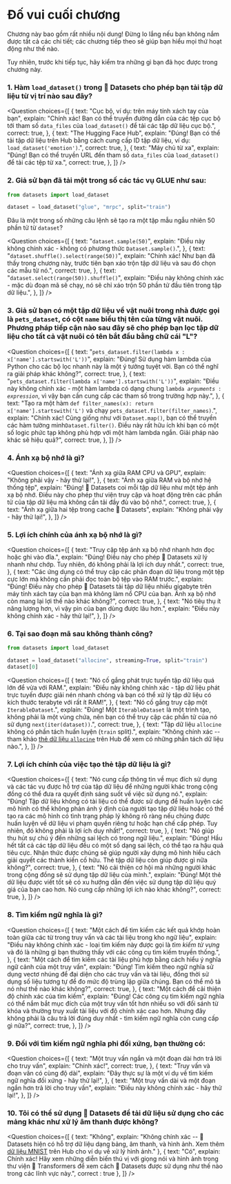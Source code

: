 <!-- DISABLE-FRONTMATTER-SECTIONS -->

# Đố vui cuối chương

Chương này bao gồm rất nhiều nội dung! Đừng lo lắng nếu bạn không nắm được tất cả các chi tiết; các chương tiếp theo sẽ giúp bạn hiểu mọi thứ hoạt động như thế nào.

Tuy nhiên, trước khi tiếp tục, hãy kiểm tra những gì bạn đã học được trong chương này.

### 1. Hàm `load_dataset()` trong 🤗 Datasets cho phép bạn tải tập dữ liệu từ vị trí nào sau đây?

<Question
  choices={[
    {
      text: "Cục bộ, ví dụ: trên máy tính xách tay của bạn",
      explain:
        "Chính xác! Bạn có thể truyền đường dẫn của các tệp cục bộ tới tham số <code>data_files</code> của <code>load_dataset()</code> để tải các tập dữ liệu cục bộ.",
      correct: true,
    },
    {
      text: "The Hugging Face Hub",
      explain:
        "Đúng! Bạn có thể tải tập dữ liệu trên Hub bằng cách cung cấp ID tập dữ liệu, ví dụ: <code>load_dataset('emotion')</code>.",
      correct: true,
    },
    {
      text: "Máy chủ từ xa",
      explain:
        "Đúng! Bạn có thể truyền URL đến tham số <code>data_files</code> của <code>load_dataset()</code> để tải các tệp từ xa.",
      correct: true,
    },
  ]}
/>

### 2. Giả sử bạn đã tải một trong số các tác vụ GLUE như sau:

```py
from datasets import load_dataset

dataset = load_dataset("glue", "mrpc", split="train")
```

Đâu là một trong số những câu lệnh sẽ tạo ra một tập mẫu ngẫu nhiên 50 phần tử từ `dataset`?

<Question
  choices={[
    {
      text: "<code>dataset.sample(50)</code>",
      explain:
        "Điều này không chính xác - không có phương thức <code>Dataset.sample()</code>.",
    },
    {
      text: "<code>dataset.shuffle().select(range(50))</code>",
      explain:
        "Chính xác! Như bạn đã thấy trong chương này, trước tiên bạn xáo trộn tập dữ liệu và sau đó chọn các mẫu từ nó.",
      correct: true,
    },
    {
      text: "<code>dataset.select(range(50)).shuffle()</code>",
      explain:
        "Điều này không chính xác - mặc dù đoạn mã sẽ chạy, nó sẽ chỉ xáo trộn 50 phần tử đầu tiên trong tập dữ liệu.",
    },
  ]}
/>

### 3. Giả sử bạn có một tập dữ liệu về vật nuôi trong nhà được gọi là `pets_dataset`, có cột `name` biểu thị tên của từng vật nuôi. Phương pháp tiếp cận nào sau đây sẽ cho phép bạn lọc tập dữ liệu cho tất cả vật nuôi có tên bắt đầu bằng chữ cái "L"?

<Question
  choices={[
    {
      text: "<code>pets_dataset.filter(lambda x : x['name'].startswith('L'))</code>",
      explain:
        "Đúng! Sử dụng hàm lambda của Python cho các bộ lọc nhanh này là một ý tưởng tuyệt vời. Bạn có thể nghĩ ra giải pháp khác không?",
      correct: true,
    },
    {
      text: "<code>pets_dataset.filter(lambda x['name'].startswith('L'))</code>",
      explain:
        "Điều này không chính xác - một hàm lambda có dạng chung <code>lambda *arguments* : *expression*</code>, vì vậy bạn cần cung cấp các tham số trong trường hợp này.",
    },
    {
      text: "Tạo ra một hàm <code>def filter_names(x): return x['name'].startswith('L')</code> và chạy <code>pets_dataset.filter(filter_names)</code>.",
      explain:
        "Chính xác! Cũng giống như với <code>Dataset.map()</code>, bạn có thể truyền các hàm tường minh<code>Dataset.filter()</code>. Điều này rất hữu ích khi bạn có một số logic phức tạp không phù hợp với một hàm lambda ngắn. Giải pháp nào khác sẽ hiệu quả?",
      correct: true,
    },
  ]}
/>

### 4. Ánh xạ bộ nhớ là gì?

<Question
  choices={[
    {
      text: "Ánh xạ giữa RAM CPU và GPU",
      explain: "Không phải vậy - hãy thử lại!",
    },
    {
      text: "Ánh xạ giữa RAM và bộ nhớ hệ thống tệp",
      explain:
        "Đúng! 🤗 Datasets coi mỗi tập dữ liệu như một tệp ánh xạ bộ nhớ. Điều này cho phép thư viện truy cập và hoạt động trên các phần tử của tập dữ liệu mà không cần tải đầy đủ vào bộ nhớ.",
      correct: true,
    },
    {
      text: "Ánh xạ giữa hai tệp trong cache 🤗 Datasets",
      explain: "Không phải vậy - hãy thử lại!",
    },
  ]}
/>

### 5. Lợi ích chính của ánh xạ bộ nhớ là gì?

<Question
  choices={[
    {
      text: "Truy cập tệp ánh xạ bộ nhớ nhanh hơn đọc hoặc ghi vào đĩa.",
      explain:
        "Đúng! Điều này cho phép 🤗 Datasets xử lý nhanh như chớp. Tuy nhiên, đó không phải là lợi ích duy nhất.",
      correct: true,
    },
    {
      text: "Các ứng dụng có thể truy cập các phân đoạn dữ liệu trong một tệp cực lớn mà không cần phải đọc toàn bộ tệp vào RAM trước.",
      explain:
        "Đúng! Điều này cho phép 🤗 Datasets tải tập dữ liệu nhiều gigabyte trên máy tính xách tay của bạn mà không làm nổ CPU của bạn. Ánh xạ bộ nhớ còn mang lại lợi thế nào khác không?",
      correct: true,
    },
    {
      text: "Nó tiêu thụ ít năng lượng hơn, vì vậy pin của bạn dùng được lâu hơn.",
      explain: "Điều này không chính xác - hãy thử lại!",
    },
  ]}
/>

### 6. Tại sao đoạn mã sau không thành công?

```py
from datasets import load_dataset

dataset = load_dataset("allocine", streaming=True, split="train")
dataset[0]
```

<Question
  choices={[
    {
      text: "Nó cố gắng phát trực tuyến tập dữ liệu quá lớn để vừa với RAM.",
      explain:
        "Điều này không chính xác - tập dữ liệu phát trực tuyến được giải nén nhanh chóng và bạn có thể xử lý tập dữ liệu có kích thước terabyte với rất ít RAM!",
    },
    {
      text: "Nó cố gắng truy cập một <code>IterableDataset</code>.",
      explain:
        "Đúng! Một <code>IterableDataset</code> là một trình tạo, không phải là một vùng chứa, nên bạn có thể truy cập các phần tử của nó sử dụng <code>next(iter(dataset))</code>.",
      correct: true,
    },
    {
      text: "Tập dữ liệu <code>allocine</code> không có phần tách huấn luyện (<code>train</code> split).",
      explain:
        "Không chính xác -- tham khảo [thẻ dữ liệu <code>allocine</code>](https://huggingface.co/datasets/allocine) trên Hub để xem có những phần tách dữ liệu nào.",
    },
  ]}
/>

### 7. Lợi ích chính của việc tạo thẻ tập dữ liệu là gì?

<Question
  choices={[
    {
      text: "Nó cung cấp thông tin về mục đích sử dụng và các tác vụ được hỗ trợ của tập dữ liệu để những người khác trong cộng đồng có thể đưa ra quyết định sáng suốt về việc sử dụng nó.",
      explain:
        "Đúng! Tập dữ liệu không có tài liệu có thể được sử dụng để huấn luyện các mô hình có thể không phản ánh ý định của người tạo tập dữ liệu hoặc có thể tạo ra các mô hình có tình trạng pháp lý không rõ ràng nếu chúng được huấn luyện về dữ liệu vi phạm quyền riêng tư hoặc hạn chế cấp phép. Tuy nhiên, đó không phải là lợi ích duy nhất!",
      correct: true,
    },
    {
      text: "Nó giúp thu hút sự chú ý đến những sai lệch ​​có trong ngữ liệu.",
      explain:
        "Đúng! Hầu hết tất cả các tập dữ liệu đều có một số dạng sai lệch, có thể tạo ra hậu quả tiêu cực. Nhận thức được chúng sẽ giúp người xây dựng mô hình hiểu cách giải quyết các thành kiến ​​cố hữu. Thẻ tập dữ liệu còn giúp được gì nữa không?",
      correct: true,
    },
    {
      text: "Nó cải thiện cơ hội mà những người khác trong cộng đồng sẽ sử dụng tập dữ liệu của mình.",
      explain:
        "Đúng! Một thẻ dữ liệu được viết tốt sẽ có xu hướng dẫn đến việc sử dụng tập dữ liệu quý giá của bạn cao hơn. Nó cung cấp những lợi ích nào khác không?",
      correct: true,
    },
  ]}
/>

### 8. Tìm kiếm ngữ nghĩa là gì?

<Question
  choices={[
    {
      text: "Một cách để tìm kiếm các kết quả khớp hoàn toàn giữa các từ trong truy vấn và các tài liệu trong kho ngữ liệu",
      explain:
        "Điều này không chính xác - loại tìm kiếm này được gọi là *tìm kiếm từ vựng* và đó là những gì bạn thường thấy với các công cụ tìm kiếm truyền thống.",
    },
    {
      text: "Một cách để tìm kiếm các tài liệu phù hợp bằng cách hiểu ý nghĩa ngữ cảnh của một truy vấn",
      explain:
        "Đúng! Tìm kiếm theo ngữ nghĩa sử dụng vectơ nhúng để đại diện cho các truy vấn và tài liệu, đồng thời sử dụng số liệu tương tự để đo mức độ trùng lặp giữa chúng. Bạn có thể mô tả nó như thế nào khác không?",
      correct: true,
    },
    {
      text: "Một cách để cải thiện độ chính xác của tìm kiếm",
      explain:
        "Đúng! Các công cụ tìm kiếm ngữ nghĩa có thể nắm bắt mục đích của một truy vấn tốt hơn nhiều so với đối sánh từ khóa và thường truy xuất tài liệu với độ chính xác cao hơn. Nhưng đây không phải là câu trả lời đúng duy nhất - tìm kiếm ngữ nghĩa còn cung cấp gì nữa?",
      correct: true,
    },
  ]}
/>

### 9. Đối với tìm kiếm ngữ nghĩa phi đối xứng, bạn thường có:

<Question
  choices={[
    {
      text: "Một truy vấn ngắn và một đoạn dài hơn trả lời cho truy vấn",
      explain: "Chính xác!",
      correct: true,
    },
    {
      text: "Truy vấn và đoạn văn có cùng độ dài",
      explain:
        "Đây thực sự là một ví dụ về tìm kiếm ngữ nghĩa đối xứng - hãy thử lại!",
    },
    {
      text: "Một truy vấn dài và một đoạn ngắn hơn trả lời cho truy vấn",
      explain: "Điều này không chính xác - hãy thử lại!",
    },
  ]}
/>

### 10. Tôi có thể sử dụng 🤗 Datasets để tải dữ liệu sử dụng cho các mảng khác như xử lý âm thanh được không?

<Question
	choices={[
		{
			text: "Không",
			explain: "Không chính xác -- 🤗 Datasets hiện có hỗ trợ dữ liệu dạng bảng, âm thanh, và hình ảnh. Xem thêm <a  href='https://huggingface.co/datasets/mnist'>dữ liệu MNIST</a> trên Hub cho ví dụ về xử lý hình ảnh."
		},
		{
			text: "Có",
			explain: Chính xác! Hãy xem những diễn biến thú vị với giọng nói và hình ảnh trong thư viện 🤗 Transformers để xem cách 🤗 Datasets được sử dụng như thế nào trong các lĩnh vực này.",
			correct : true
		},
	]}
/>
